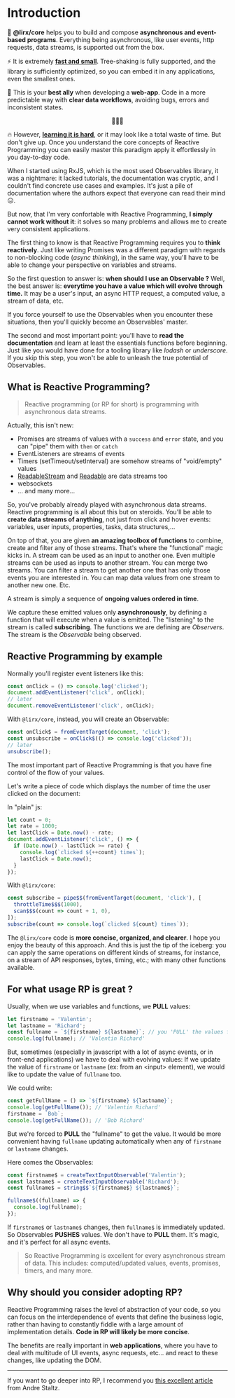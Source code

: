 # Introduction

📨 **@lirx/core** helps you to build and compose **asynchronous and event-based programs**.
Everything being asynchronous, like user events, http requests, data streams, is supported out from the box.

⚡️ It is extremely **[fast and small](/docs/documentation/performances/)**.
Tree-shaking is fully supported, and the library is sufficiently optimized, so you can embed it in any applications, even the smallest ones.

🦸 This is your **best ally** when developing a **web-app**.
Code in a more predictable way with **clear data workflows**, avoiding bugs, errors and inconsistent states.

<p align="center">
🚀🚀🚀
</p>

🔥 However, **[learning it is hard](https://dev.to/mfcodeworks/comment/11agc)**, or it may look like a total waste of time.
But don't give up. Once you understand the core concepts of Reactive Programming you can easily master this paradigm apply it effortlessly in you day-to-day code.

When I started using RxJS, which is the most used Observables library, it was a nightmare:
it lacked tutorials, the documentation was cryptic, and I couldn't find concrete use cases and examples.
It's just a pile of documentation where the authors expect that everyone can read their mind 😑.

But now, that I'm very confortable with Reactive Programming, **I simply cannot work without it**:
it solves so many problems and allows me to create very consistent applications.

The first thing to know is that Reactive Programming requires you to **think reactively**.
Just like writing Promises was a different paradigm with regards to non-blocking code (*async thinking*), in the same way, you'll have to be able to change your perspective on variables and streams.

So the first question to answer is: **when should I use an Observable ?**
Well, the best answer is: **everytime you have a value which will evolve through time.**
It may be a user's input, an async HTTP request, a computed value, a stream of data, etc.

If you force yourself to use the Observables when you encounter these situations, then you'll quickly become an Observables' master.

The second and most important point: you'll have to **read the documentation** and learn at least the essentials functions before beginning.
Just like you would have done for a tooling library like *lodash* or *underscore*.
If you skip this step, you won't be able to unleash the true potential of Observables.



## What is Reactive Programming?

> Reactive programming (or RP for short) is programming with asynchronous data streams.

Actually, this isn't new:

- Promises are streams of values with a `success` and `error` state, and you can "pipe" them with `then` or `catch`
- EventListeners are streams of events
- Timers (setTimeout/setInterval) are somehow streams of "void/empty" values
- [ReadableStream](https://developer.mozilla.org/en-US/docs/Web/API/ReadableStream)
  and [Readable](https://nodejs.org/api/stream.html#class-streamreadable) are data streams too
- websockets
- ... and many more...

So, you've probably already played with asynchronous data streams. Reactive programming is all about this but on steroids.
You'll be able to **create data streams of anything**, not just from click and hover events:
variables, user inputs, properties, tasks, data structures,...

On top of that, you are given **an amazing toolbox of functions** to combine, create and filter any of those streams.
That's where the "functional" magic kicks in. A stream can be used as an input to another one. Even multiple streams can be used as inputs
to another stream. You can merge two streams. You can filter a stream to get another one that has only those events you are interested in.
You can map data values from one stream to another new one. Etc.

A stream is simply a sequence of **ongoing values ordered in time**.

We capture these emitted values only **asynchronously**, by defining a function that will execute when a value is emitted.
The "listening" to the stream is called **subscribing**.
The functions we are defining are *Observers*. The stream is the *Observable* being observed.

## Reactive Programming by example

Normally you'll register event listeners like this:

```js
const onClick = () => console.log('clicked');
document.addEventListener('click', onClick);
// later
document.removeEventListener('click', onClick);
```

With `@lirx/core`, instead, you will create an Observable:

```js
const onClick$ = fromEventTarget(document, 'click');
const unsubscribe = onClick$(() => console.log('clicked'));
// later
unsubscribe();
```

The most important part of Reactive Programming is that you have fine control of the flow of your values.

Let's write a piece of code which displays the number of time the user clicked on the document:

In "plain" js:

```js
let count = 0;
let rate = 1000;
let lastClick = Date.now() - rate;
document.addEventListener('click', () => {
  if (Date.now() - lastClick >= rate) {
    console.log(`clicked ${++count} times`);
    lastClick = Date.now();
  }
});
```

With `@lirx/core`:

```js
const subscribe = pipe$$(fromEventTarget(document, 'click'), [
  throttleTime$$$(1000),
  scan$$$(count => count + 1, 0),
]);
subscribe(count => console.log(`clicked ${count} times`));
```

The `@lirx/core` code is **more concise, organized, and clearer**.
I hope you enjoy the beauty of this approach.
And this is just the tip of the iceberg: you can apply the same operations on different kinds of streams,
for instance, on a stream of API responses, bytes, timing, etc.; with many other functions available.

## For what usage RP is great ?

Usually, when we use variables and functions, we **PULL** values:

```ts
let firstname = 'Valentin';
let lastname = 'Richard';
const fullname = `${firstname} ${lastname}`; // you 'PULL' the values from 'firstname' and 'lastname' to compute 'fullname'
console.log(fullname); // 'Valentin Richard'
```

But, sometimes (especially in javascript with a lot of async events, or in front-end applications) we have to deal with evolving values:
If we update the value of `firstname` or `lastname` (ex: from an &lt;input&gt; element), we would like to update the value of `fullname` too.

We could write:

```ts
const getFullName = () => `${firstname} ${lastname}`;
console.log(getFullName()); // 'Valentin Richard'
firstname = `Bob`;
console.log(getFullName()); // 'Bob Richard'
```

But we're forced to **PULL** the "fullname" to get the value. It would be more convenient having `fullname`
updating automatically when any of `firstname` or `lastname` changes.

Here comes the Observables:


```ts
const firstname$ = createTextInputObservable('Valentin');
const lastname$ = createTextInputObservable('Richard');
const fullname$ = string$$`${firstname$} ${lastname$}`;

fullname$((fullname) => {
  console.log(fullname);
});
```

If `firstname$` or `lastname$` changes, then `fullname$` is immediately updated.
So Observables **PUSHES** values. We don't have to **PULL** them. It's magic, and it's perfect for all async events.

> So Reactive Programming is excellent for every asynchronous stream of data.
This includes: computed/updated values, events, promises, timers, and many more.

## Why should you consider adopting RP?

Reactive Programming raises the level of abstraction of your code, so you can focus on the interdependence of events that define the
business logic, rather than having to constantly fiddle with a large amount of implementation details.
**Code in RP will likely be more concise**.

The benefits are really important in **web applications**, where you have to deal with multitude of UI events, async requests, etc...
and react to these changes, like updating the DOM.

---

If you want to go deeper into RP, I recommend you [this excellent article](https://gist.github.com/staltz/868e7e9bc2a7b8c1f754) from Andre Staltz.

